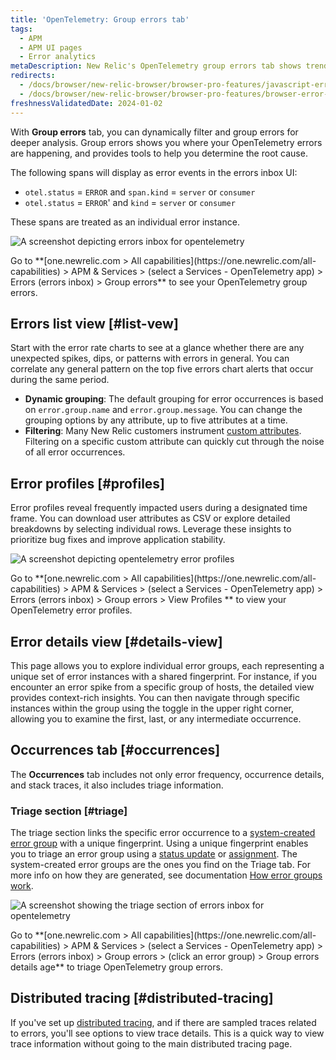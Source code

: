 ```yaml
---
title: 'OpenTelemetry: Group errors tab'
tags:
  - APM
  - APM UI pages
  - Error analytics
metaDescription: New Relic's OpenTelemetry group errors tab shows trends and anomalies that help you compare and troubleshoot error events.
redirects:
  - /docs/browser/new-relic-browser/browser-pro-features/javascript-errors-page-detect-analyze-errors
  - /docs/browser/new-relic-browser/browser-pro-features/browser-error-profiles-find-error-causes
freshnessValidatedDate: 2024-01-02
---
```





With **Group errors** tab, you can dynamically filter and group errors for deeper analysis. Group errors shows you where your OpenTelemetry errors are happening, and provides tools to help you determine the root cause.

The following spans will display as error events in the errors inbox UI:
* `otel.status` = `ERROR` and `span.kind` = `server` or `consumer`
* `otel.status` = `ERROR`' and `kind` = `server` or `consumer`

These spans are treated as an individual error instance.

<img
    title="otel errors inbox"
    alt="A screenshot depicting errors inbox for opentelemetry"
    src={errorsinboxOtelErrorsInbox}
/>

<figcaption>
    Go to **[one.newrelic.com > All capabilities](https://one.newrelic.com/all-capabilities) > APM & Services > (select a Services - OpenTelemetry app) > Errors (errors inbox) > Group errors**  to see your OpenTelemetry group errors. 
</figcaption>

## Errors list view [#list-vew]

Start with the error rate charts to see at a glance whether there are any unexpected spikes, dips, or patterns with errors in general. You can correlate any general pattern on the top five errors chart alerts that occur during the same period.
* **Dynamic grouping**: The default grouping for error occurrences is based on `error.group.name` and `error.group.message`. You can change the grouping options by any attribute, up to five attributes at a time. 
* **Filtering**:  Many New Relic customers instrument [custom attributes](/docs/data-apis/custom-data/custom-events/collect-custom-attributes/#enabling-custom). Filtering on a specific custom attribute can quickly cut through the noise of all error occurrences. 

## Error profiles [#profiles]

Error profiles reveal frequently impacted users during a designated time frame. You can download user attributes as CSV or explore detailed breakdowns by selecting individual rows. Leverage these insights to prioritize bug fixes and improve application stability.

<img
    title="otel error profiles"
    alt="A screenshot depicting opentelemetry error profiles"
    src={errorsinboxOtelErrorProfiles}
/>

<figcaption>
Go to **[one.newrelic.com > All capabilities](https://one.newrelic.com/all-capabilities) > APM & Services > (select a Services - OpenTelemetry  app) > Errors (errors inbox) > Group errors > View Profiles ** to view your OpenTelemetry error profiles. 
</figcaption>

## Error details view [#details-view]

This page allows you to explore individual error groups, each representing a unique set of error instances with a shared fingerprint. For instance, if you encounter an error spike from a specific group of hosts, the detailed view provides context-rich insights. You can then navigate through specific instances within the group using the toggle in the upper right corner, allowing you to examine the first, last, or any intermediate occurrence.

## Occurrences tab [#occurrences]
The **Occurrences** tab includes not only error frequency, occurrence details, and stack traces, it also includes triage information. 

### Triage section [#triage]
The triage section links the specific error occurrence to a [system-created error group](docs/errors-inbox/errors-inbox/#groups) with a unique fingerprint. Using a unique fingerprint enables you to triage an error group using a [status update](/docs/errors-inbox/errors-inbox/#status) or [assignment](/docs/errors-inbox/errors-inbox/#assign). The system-created error groups are the ones you find on the Triage tab. For more info on how they are generated, see documentation [How error groups work](docs/errors-inbox/errors-inbox/#how-groups-work). 

<img
    title="triage section"
    alt="A screenshot showing the triage section of errors inbox for opentelemetry"
    src={errorsinboxTriageOtelErrorsInbox}
/>

<figcaption>
    Go to **[one.newrelic.com > All capabilities](https://one.newrelic.com/all-capabilities) > APM & Services > (select a Services - OpenTelemetry  app) > Errors (errors inbox) > Group errors > (click an error group) > Group errors details age** to triage OpenTelemetry group errors. 
</figcaption>

## Distributed tracing [#distributed-tracing]
If you've set up [distributed tracing](/docs/distributed-tracing/concepts/quick-start/), and if there are sampled traces related to errors, you'll see options to view trace details. This is a quick way to view trace information without going to the main distributed tracing page.